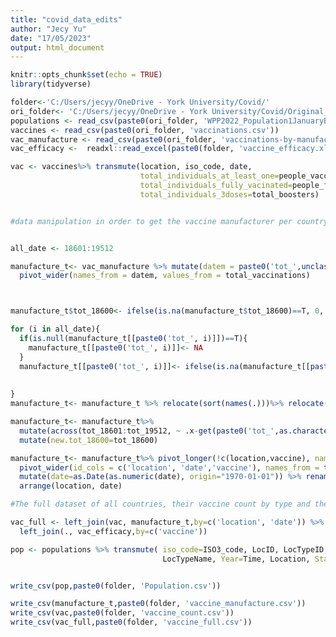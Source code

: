 ```yaml
---
title: "covid_data_edits"
author: "Jecy Yu"
date: "17/05/2023"
output: html_document
---
```


```r
knitr::opts_chunk$set(echo = TRUE)
library(tidyverse)
```


```r
folder<-'C:/Users/jecyy/OneDrive - York University/Covid/'
ori_folder<- 'C:/Users/jecyy/OneDrive - York University/Covid/Original_Data/'
populations <- read_csv(paste0(ori_folder, 'WPP2022_Population1JanuaryByAge5GroupSex_Medium.csv'))
vaccines <- read_csv(paste0(ori_folder, 'vaccinations.csv'))
vac_manufacture <- read_csv(paste0(ori_folder, 'vaccinations-by-manufacturer.csv'))
vac_efficacy <-  readxl::read_excel(paste0(folder, 'vaccine_efficacy.xlsx'),range =cellranger::cell_cols("A:D"))

```


```r



vac <- vaccines%>% transmute(location, iso_code, date,
                             total_individuals_at_least_one=people_vaccinated,
                             total_individuals_fully_vacinated=people_fully_vaccinated,
                             total_individuals_3doses=total_boosters)


#data manipulation in order to get the vaccine manufacturer per country


all_date <- 18601:19512

manufacture_t<- vac_manufacture %>% mutate(datem = paste0('tot_',unclass(date)))%>%select(-date)%>%
  pivot_wider(names_from = datem, values_from = total_vaccinations)



manufacture_t$tot_18600<- ifelse(is.na(manufacture_t$tot_18600)==T, 0, manufacture_t$tot_18600)

for (i in all_date){
  if(is.null(manufacture_t[[paste0('tot_', i)]])==T){
    manufacture_t[[paste0('tot_', i)]]<- NA
  }
  manufacture_t[[paste0('tot_', i)]]<- ifelse(is.na(manufacture_t[[paste0('tot_', i)]])==T, manufacture_t[[paste0('tot_', i-1)]],manufacture_t[[paste0('tot_', i)]])
  
  
}
manufacture_t<- manufacture_t %>% relocate(sort(names(.)))%>% relocate(location, vaccine)

manufacture_t<- manufacture_t%>%
  mutate(across(tot_18601:tot_19512, ~ .x-get(paste0('tot_',as.character(as.numeric(substring(cur_column(), 5))-1))), .names = 'new.{.col}'))%>%
  mutate(new.tot_18600=tot_18600)

manufacture_t<- manufacture_t%>% pivot_longer(!c(location,vaccine), names_sep = "_", names_to = c('type','date'), values_to='count')%>%
  pivot_wider(id_cols = c('location', 'date','vaccine'), names_from = type, values_from = count) %>%
  mutate(date=as.Date(as.numeric(date), origin="1970-01-01")) %>% rename(TotalVaccineCount='tot', DailyNewVaccineCount='new.tot')%>%
  arrange(location, date)

#The full dataset of all countries, their vaccine count by type and the corresponding efficacy of each vaccine

vac_full <- left_join(vac, manufacture_t,by=c('location', 'date')) %>% 
  left_join(., vac_efficacy,by=c('vaccine'))

```


```r
pop <- populations %>% transmute( iso_code=ISO3_code, LocID, LocTypeID,
                                  LocTypeName, Year=Time, Location, StartRange=AgeGrpStart, EndRange=AgeGrpStart+4,PopTotal=PopTotal*1000)



```


```r


write_csv(pop,paste0(folder, 'Population.csv'))

write_csv(manufacture_t,paste0(folder, 'vaccine_manufacture.csv'))
write_csv(vac,paste0(folder, 'vaccine_count.csv'))
write_csv(vac_full,paste0(folder, 'vaccine_full.csv'))

```
